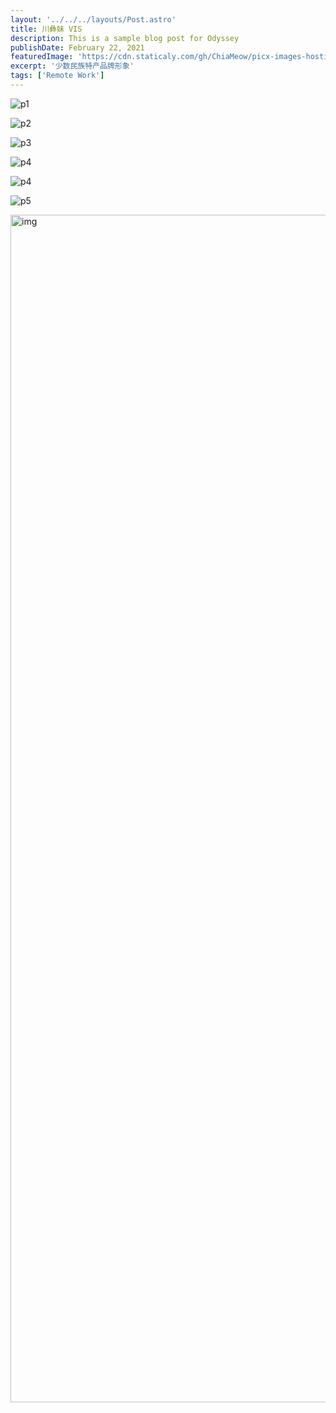 ```yaml
---
layout: '../../../layouts/Post.astro'
title: 川彝妹 VIS
description: This is a sample blog post for Odyssey
publishDate: February 22, 2021
featuredImage: 'https://cdn.staticaly.com/gh/ChiaMeow/picx-images-hosting@master/7.p0kgm4d6zj4.webp'
excerpt: '少数民族特产品牌形象'
tags: ['Remote Work']
---
```


![p1](https://cdn.staticaly.com/gh/ChiaMeow/picx-images-hosting@master/CYM6.4uhbwqdquzu0.webp)

![p2](https://cdn.staticaly.com/gh/ChiaMeow/picx-images-hosting@master/CYM5.36hx038v9e80.webp)

![p3](https://cdn.staticaly.com/gh/ChiaMeow/picx-images-hosting@master/CYM4.4mhf6ztlae40.webp)

![p4](https://cdn.staticaly.com/gh/ChiaMeow/picx-images-hosting@master/CYM2.1z6n2fkdamv4.webp)

![p4](https://cdn.staticaly.com/gh/ChiaMeow/picx-images-hosting@master/CYM2.1z6n2fkdamv4.webp)

![p5](https://cdn.staticaly.com/gh/ChiaMeow/picx-images-hosting@master/CYM1.71a6dp6r3o00.webp)

<img src="https://cdn.staticaly.com/gh/ChiaMeow/picx-images-hosting@master/7.p0kgm4d6zj4.webp" width="1900" alt="img" />
